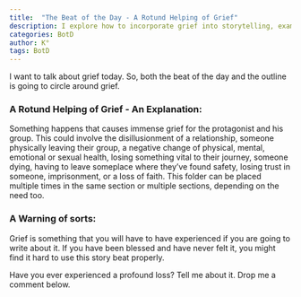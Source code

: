 ```yaml
---
title:  "The Beat of the Day - A Rotund Helping of Grief"
description: I explore how to incorporate grief into storytelling, examining various forms it can take - from death and relationship dissolution to loss of faith or safety. As a story beat, grief can be used multiple times to build emotional depth. However, I emphasize that writing convincingly about grief requires personal experience with loss, as it's difficult to authentically portray something so profound without having felt it yourself.
categories: BotD
author: K°
tags: BotD
---
```

I want to talk about grief today. So, both the beat of the day and the outline is going to circle around grief.

### A Rotund Helping of Grief - An Explanation:
Something happens that causes immense grief for the protagonist and his group. This could involve the disillusionment of a relationship, someone physically leaving their group, a negative change of physical, mental, emotional or sexual health, losing something vital to their journey, someone dying, having to leave someplace where they’ve found safety, losing trust in someone, imprisonment, or a loss of faith. This folder can be placed multiple times in the same section or multiple sections, depending on the need too.

### A Warning of sorts:
Grief is something that you will have to have experienced if you are going to write about it. If you have been blessed and have never felt it, you might find it hard to use this story beat properly.

Have you ever experienced a profound loss? Tell me about it. Drop me a comment below.
